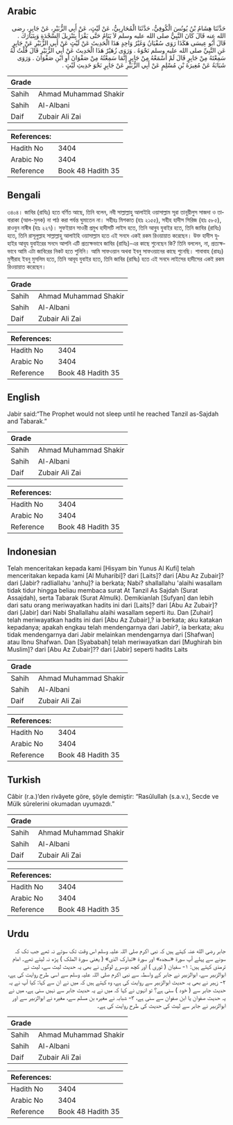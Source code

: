 ## Arabic


<div dir="rtl" lang="ar" style={{fontSize:'larger',backgroundColor:'#f8f9fa',padding:20}}>
حَدَّثَنَا هِشَامُ بْنُ يُونُسَ الْكُوفِيُّ، حَدَّثَنَا الْمُحَارِبِيُّ، عَنْ لَيْثٍ، عَنْ أَبِي الزُّبَيْرِ، عَنْ جَابِرٍ، رضى الله عنه قَالَ كَانَ النَّبِيُّ صلى الله عليه وسلم لاَ يَنَامُ حَتَّى يَقْرَأَ بِتَنْزِيلَ السَّجْدَةِ وَبِتَبَارَكَ ‏.‏ قَالَ أَبُو عِيسَى هَكَذَا رَوَى سُفْيَانُ وَغَيْرُ وَاحِدٍ هَذَا الْحَدِيثَ عَنْ لَيْثٍ عَنْ أَبِي الزُّبَيْرِ عَنْ جَابِرٍ عَنِ النَّبِيِّ صلى الله عليه وسلم نَحْوَهُ ‏.‏ وَرَوَى زُهَيْرٌ هَذَا الْحَدِيثَ عَنْ أَبِي الزُّبَيْرِ قَالَ قُلْتُ لَهُ سَمِعْتَهُ مِنْ جَابِرٍ قَالَ لَمْ أَسْمَعْهُ مِنْ جَابِرٍ إِنَّمَا سَمِعْتُهُ مِنْ صَفْوَانَ أَوِ ابْنِ صَفْوَانَ ‏.‏ وَرَوَى شَبَابَةُ عَنْ مُغِيرَةَ بْنِ مُسْلِمٍ عَنْ أَبِي الزُّبَيْرِ عَنْ جَابِرٍ نَحْوَ حَدِيثِ لَيْثٍ ‏.‏
</div>
<div style={{backgroundColor:'#f8f9fa',padding:20, marginBottom: 10}}><table> <thead> <tr> <th>Grade</th> <th></th> </tr> </thead> <tbody> <tr><td>Sahih</td><td>Ahmad Muhammad Shakir</td></tr><tr><td>Sahih</td><td>Al-Albani</td></tr><tr><td>Daif</td><td>Zubair Ali Zai</td></tr></tbody></table><table> <thead> <tr> <th>References:</th> <th></th> </tr> </thead> <tbody><tr><td>Hadith No</td><td>3404</td></tr><tr><td>Arabic No</td><td>3404</td></tr><tr><td>Reference</td><td>Book 48 Hadith 35</td></tr></tbody></table></div>

## Bengali


<div dir="ltr" lang="bn" style={{fontSize:'larger',backgroundColor:'#f8f9fa',padding:20}}>
৩৪০৪। জাবির (রাযিঃ) হতে বর্ণিত আছে, তিনি বলেন, নবী সাল্লাল্লাহু আলাইহি ওয়াসাল্লাম সূরা তানূয়ীলুস সাজদা ও তাবারাকা (আল-মুলক) না পাঠ করা পর্যন্ত ঘুমাতেন না। সহীহঃ মিশকাত (হাঃ ২১৫৫), সহীহ হাদীস সিরিজ (হাঃ ৫৮৫), রাওবুন নাৰীৰ (হাঃ ২২৭)। সুফইয়ান সাওরী প্রমুখ হাদীসটি লাইস হতে, তিনি আবু্য যুবাইর হতে, তিনি জাবির (রাযিঃ) হতে, তিনি রাসূলুল্লাহ সাল্লাল্লাহু আলাইহি ওয়াসাল্লাম হতে এই সনদে একই রকম রিওয়ায়াত করেছেন। উক্ত হাদীস যুহাইর আবূয যুবাইরের সনদে আপনি এটি প্রত্যক্ষভাবে জাবির (রাযিঃ)-এর কাছে শুনেছেন কি? তিনি বললেন, না, প্রত্যক্ষভাবে আমি এটা জাবিরের নিকট হতে শুনিনি। আমি সাফওয়ান অথবা ইবনু সাফওয়ানের কাছে শুনেছি। শাবাবাহ (রাহঃ) মুগীরাহ ইবনু মুসলিম হতে, তিনি আবূয যুবাইর হতে, তিনি জাবির (রাষিঃ) হতে এই সনদে লাইসের হাদীসের একই রকম রিওয়ায়াত করেছেন।
</div>
<div style={{backgroundColor:'#f8f9fa',padding:20, marginBottom: 10}}><table> <thead> <tr> <th>Grade</th> <th></th> </tr> </thead> <tbody> <tr><td>Sahih</td><td>Ahmad Muhammad Shakir</td></tr><tr><td>Sahih</td><td>Al-Albani</td></tr><tr><td>Daif</td><td>Zubair Ali Zai</td></tr></tbody></table><table> <thead> <tr> <th>References:</th> <th></th> </tr> </thead> <tbody><tr><td>Hadith No</td><td>3404</td></tr><tr><td>Arabic No</td><td>3404</td></tr><tr><td>Reference</td><td>Book 48 Hadith 35</td></tr></tbody></table></div>

## English


<div dir="ltr" lang="en" style={{fontSize:'larger',backgroundColor:'#f8f9fa',padding:20}}>
Jabir said:“The Prophet would not sleep until he reached Tanzil as-Sajdah and Tabarak.”
</div>
<div style={{backgroundColor:'#f8f9fa',padding:20, marginBottom: 10}}><table> <thead> <tr> <th>Grade</th> <th></th> </tr> </thead> <tbody> <tr><td>Sahih</td><td>Ahmad Muhammad Shakir</td></tr><tr><td>Sahih</td><td>Al-Albani</td></tr><tr><td>Daif</td><td>Zubair Ali Zai</td></tr></tbody></table><table> <thead> <tr> <th>References:</th> <th></th> </tr> </thead> <tbody><tr><td>Hadith No</td><td>3404</td></tr><tr><td>Arabic No</td><td>3404</td></tr><tr><td>Reference</td><td>Book 48 Hadith 35</td></tr></tbody></table></div>

## Indonesian


<div dir="ltr" lang="id" style={{fontSize:'larger',backgroundColor:'#f8f9fa',padding:20}}>
Telah menceritakan kepada kami [Hisyam bin Yunus Al Kufi] telah menceritakan kepada kami [Al Muharibi]? dari [Laits]? dari [Abu Az Zubair]? dari [Jabir? radliallahu 'anhu]? ia berkata; Nabi? shallallahu 'alaihi wasallam tidak tidur hingga beliau membaca surat At Tanzil As Sajdah (Surat Assajdah), serta Tabarak (Surat Almulk). Demikianlah [Sufyan] dan lebih dari satu orang meriwayatkan hadits ini dari [Laits]? dari [Abu Az Zubair]? dari [Jabir] dari Nabi Shallallahu alaihi wasallam seperti itu. Dan [Zuhair] telah meriwayatkan hadits ini dari [Abu Az Zubair],? ia berkata; aku katakan kepadanya; apakah engkau telah mendengarnya dari Jabir?, ia berkata; aku tidak mendengarnya dari Jabir melainkan mendengarnya dari [Shafwan] atau Ibnu Shafwan. Dan [Syababah] telah meriwayatkan dari [Mughirah bin Muslim]? dari [Abu Az Zubair]?? dari [Jabir] seperti hadits Laits
</div>
<div style={{backgroundColor:'#f8f9fa',padding:20, marginBottom: 10}}><table> <thead> <tr> <th>Grade</th> <th></th> </tr> </thead> <tbody> <tr><td>Sahih</td><td>Ahmad Muhammad Shakir</td></tr><tr><td>Sahih</td><td>Al-Albani</td></tr><tr><td>Daif</td><td>Zubair Ali Zai</td></tr></tbody></table><table> <thead> <tr> <th>References:</th> <th></th> </tr> </thead> <tbody><tr><td>Hadith No</td><td>3404</td></tr><tr><td>Arabic No</td><td>3404</td></tr><tr><td>Reference</td><td>Book 48 Hadith 35</td></tr></tbody></table></div>

## Turkish


<div dir="ltr" lang="tr" style={{fontSize:'larger',backgroundColor:'#f8f9fa',padding:20}}>
Câbir (r.a.)’den rivâyete göre, şöyle demiştir: “Rasûlullah (s.a.v.), Secde ve Mülk sûrelerini okumadan uyumazdı.”
</div>
<div style={{backgroundColor:'#f8f9fa',padding:20, marginBottom: 10}}><table> <thead> <tr> <th>Grade</th> <th></th> </tr> </thead> <tbody> <tr><td>Sahih</td><td>Ahmad Muhammad Shakir</td></tr><tr><td>Sahih</td><td>Al-Albani</td></tr><tr><td>Daif</td><td>Zubair Ali Zai</td></tr></tbody></table><table> <thead> <tr> <th>References:</th> <th></th> </tr> </thead> <tbody><tr><td>Hadith No</td><td>3404</td></tr><tr><td>Arabic No</td><td>3404</td></tr><tr><td>Reference</td><td>Book 48 Hadith 35</td></tr></tbody></table></div>

## Urdu


<div dir="rtl" lang="ur" style={{fontSize:'larger',backgroundColor:'#f8f9fa',padding:20}}>
جابر رضی الله عنہ کہتے ہیں کہ نبی اکرم صلی اللہ علیہ وسلم اس وقت تک سوتے نہ تھے جب تک کہ سونے سے پہلے آپ سورۃ «سجدہ» اور سورۃ «تبارک الذی» ( یعنی سورۃ الملک ) پڑھ نہ لیتے تھے۔ امام ترمذی کہتے ہیں: ۱- سفیان ( ثوری ) اور کچھ دوسرے لوگوں نے بھی یہ حدیث لیث سے، لیث نے ابوالزبیر سے، ابوالزبیر نے جابر کے واسطہ سے نبی اکرم صلی اللہ علیہ وسلم سے اسی طرح روایت کی ہے، ۲- زہیر نے بھی یہ حدیث ابوالزبیر سے روایت کی ہے، وہ کہتے ہیں کہ میں نے ان سے کہا: کیا آپ نے یہ حدیث جابر سے ( خود ) سنی ہے؟ تو انہوں نے کہا کہ میں نے یہ حدیث جابر سے نہیں سنی ہے، میں نے یہ حدیث صفوان یا ابن صفوان سے سنی ہے، ۳- شبابہ نے مغیرہ بن مسلم سے، مغیرہ نے ابوالزبیر سے اور ابوالزبیر نے جابر سے لیث کی حدیث کی طرح روایت کی ہے۔
</div>
<div style={{backgroundColor:'#f8f9fa',padding:20, marginBottom: 10}}><table> <thead> <tr> <th>Grade</th> <th></th> </tr> </thead> <tbody> <tr><td>Sahih</td><td>Ahmad Muhammad Shakir</td></tr><tr><td>Sahih</td><td>Al-Albani</td></tr><tr><td>Daif</td><td>Zubair Ali Zai</td></tr></tbody></table><table> <thead> <tr> <th>References:</th> <th></th> </tr> </thead> <tbody><tr><td>Hadith No</td><td>3404</td></tr><tr><td>Arabic No</td><td>3404</td></tr><tr><td>Reference</td><td>Book 48 Hadith 35</td></tr></tbody></table></div>